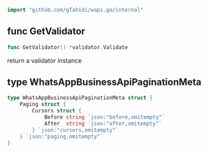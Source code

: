 ```go
import "github.com/gTahidi/wapi.go/internal"
```



<a name="GetValidator"></a>
## func GetValidator

```go
func GetValidator() *validator.Validate
```

return a validator instance

<a name="WhatsAppBusinessApiPaginationMeta"></a>
## type WhatsAppBusinessApiPaginationMeta



```go
type WhatsAppBusinessApiPaginationMeta struct {
    Paging struct {
        Cursors struct {
            Before string `json:"before,omitempty"`
            After  string `json:"after,omitempty"`
        } `json:"cursors,omitempty"`
    } `json:"paging,omitempty"`
}
```

